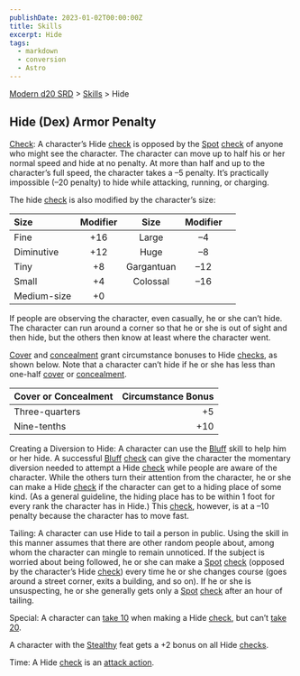 ```yaml
---
publishDate: 2023-01-02T00:00:00Z
title: Skills
excerpt: Hide
tags:
  - markdown
  - conversion
  - Astro
---
```


[Modern d20 SRD](/#modernD20) > [Skills](modern-d20-srd-skills-index) > Hide

## Hide (Dex) Armor Penalty

[Check](modern-d20-srd-skills-skill-basics-php#skill-check-index): A character’s Hide [check](modern-d20-srd-skills-skill-basics-php#skill-check-index) is opposed by the [Spot](modern-d20-srd-skills-spot) [check](modern-d20-srd-skills-skill-basics-php#skill-check-index) of anyone who might see the character. The character can move up to half his or her normal speed and hide at no penalty. At more than half and up to the character’s full speed, the character takes a –5 penalty. It’s practically impossible (–20 penalty) to hide while attacking, running, or charging.

The hide [check](modern-d20-srd-skills-skill-basics-php#skill-check-index) is also modified by the character’s size:

| Size        | Modifier |    Size    | Modifier |     |
| :---------- | :------: | :--------: | :------: | --: |
| Fine        |   +16    |   Large    |    –4     |     |
| Diminutive  |   +12    |    Huge    |    –8     |     |
| Tiny        |    +8    | Gargantuan |    –12    |     |
| Small       |    +4    |  Colossal  |    –16    |     |
| Medium-size |    +0    |            |          |     |

If people are observing the character, even casually, he or she can’t hide. The character can run around a corner so that he or she is out of sight and then hide, but the others then know at least where the character went.

[Cover](modern-d20-srd-combat-cover) and [concealment](modern-d20-srd-combat-concealment) grant circumstance bonuses to Hide [checks](modern-d20-srd-skills-skill-basics-php#skill-check-index), as shown below. Note that a character can’t hide if he or she has less than one-half [cover](modern-d20-srd-combat-cover) or [concealment](modern-d20-srd-combat-concealment).

| Cover or Concealment | Circumstance Bonus |
| :------------------- | -----------------: |
| Three-quarters       |                 +5 |
| Nine-tenths          |                +10 |

Creating a Diversion to Hide: A character can use the [Bluff](modern-d20-srd-skills-bluff) skill to help him or her hide. A successful [Bluff](modern-d20-srd-skills-bluff) [check](modern-d20-srd-skills-skill-basics-php#skill-check-index) can give the character the momentary diversion needed to attempt a Hide [check](modern-d20-srd-skills-skill-basics-php#skill-check-index) while people are aware of the character. While the others turn their attention from the character, he or she can make a Hide [check](modern-d20-srd-skills-skill-basics-php#skill-check-index) if the character can get to a hiding place of some kind. (As a general guideline, the hiding place has to be within 1 foot for every rank the character has in Hide.) This [check](modern-d20-srd-skills-skill-basics-php#skill-check-index), however, is at a –10 penalty because the character has to move fast.

Tailing: A character can use Hide to tail a person in public. Using the skill in this manner assumes that there are other random people about, among whom the character can mingle to remain unnoticed. If the subject is worried about being followed, he or she can make a [Spot](modern-d20-srd-skills-spot) [check](modern-d20-srd-skills-skill-basics-php#skill-check-index) (opposed by the character’s Hide [check](modern-d20-srd-skills-skill-basics-php#skill-check-index)) every time he or she changes course (goes around a street corner, exits a building, and so on). If he or she is unsuspecting, he or she generally gets only a [Spot](modern-d20-srd-skills-spot) [check](modern-d20-srd-skills-skill-basics-php#skill-check-index) after an hour of tailing.

Special: A character can [take 10](modern-d20-srd-skills-skill-basics-php#take10-index) when making a Hide [check](modern-d20-srd-skills-skill-basics-php#skill-check-index), but can’t [take 20](modern-d20-srd-skills-skill-basics-php#take20-index).

A character with the [Stealthy](modern-d20-srd-feats-stealthy) feat gets a +2 bonus on all Hide [checks](modern-d20-srd-skills-skill-basics-php#skill-check-index).

Time: A Hide [check](modern-d20-srd-skills-skill-basics-php#skill-check-index) is an [attack action](modern-d20-srd-combat-attack-actions).
